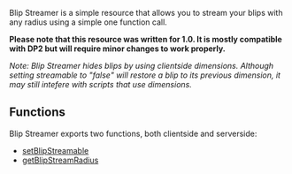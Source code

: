 Blip Streamer is a simple resource that allows you to stream your blips with any radius using a simple one function call.

'''Please note that this resource was written for 1.0.  It is mostly compatible with DP2 but will require minor changes to work properly.'''

''Note: Blip Streamer hides blips by using clientside dimensions. Although setting streamable to "false" will restore a blip to its previous dimension, it may still intefere with scripts that use dimensions.''

==Functions==
Blip Streamer exports two functions, both clientside and serverside:
*[[/Resource:Blipstreamer/setBlipStreamable.md|setBlipStreamable]]
*[[/Resource:Blipstreamer/getBlipStreamRadius.md|getBlipStreamRadius]]